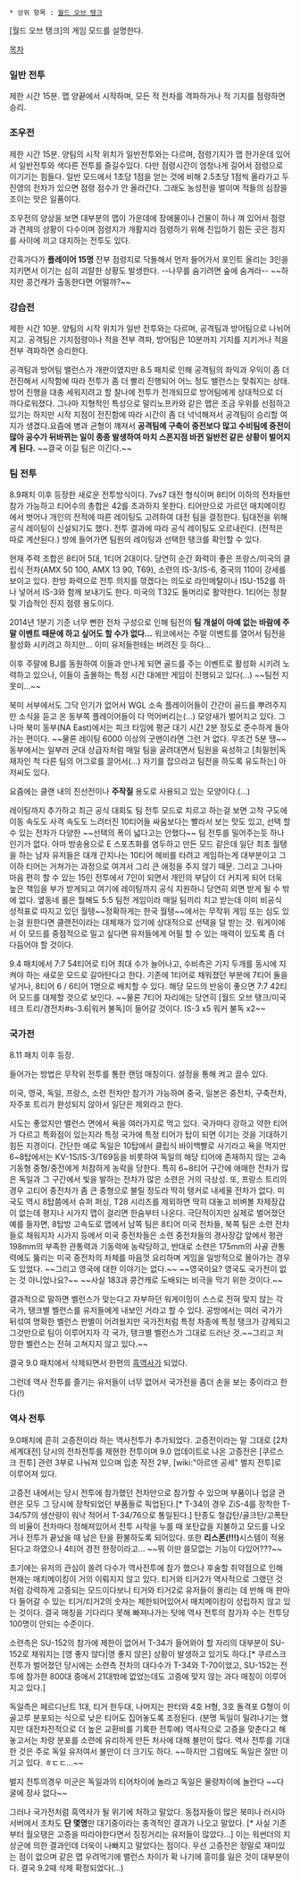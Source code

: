  * 상위 항목 : [[월드 오브 탱크]]

[월드 오브 탱크]의 게임 모드를 설명한다.

[[목차]]


=== 일반 전투 ===
제한 시간 15분. 맵 양끝에서 시작하며, 모든 적 전차를 격파하거나 적 기지를 점령하면 승리.

=== 조우전 ===
제한 시간 15분. 양팀의 시작 위치가 일반전투와는 다르며, 점령기지가 맵 한가운데 있어서 일반전투와 색다른 전투를 즐길수있다. 다만 점령시간이 엄청나게 길어서 점령으로 이기기는 힘들다. 일반 모드에서 1초당 1점을 얻는 것에 비해 2.5초당 1점씩 올라가고 두 진영의 전차가 있으면 점령 점수가 안 올라간다. 그래도 농성전을 벌이며 적들의 심장을 조이는 맛은 일품이다.

조우전의 양상을 보면 대부분의 맵이 가운데에 장애물이나 건물이 하나 껴 있어서 점령과 견제의 상황이 다수이며 점령지가 개활지라 점령하기 위해 진입하기 힘든 곳은 점지를 사이에 끼고 대치하는 전투도 있다.

간혹가다가 '''플레이어 15명''' 잔부 점령지로 닥돌해서  먼저 들어가서 포인트 올리는 3인을 지키면서 이기는 심히 괴랄한 상황도 발생한다. --나무를 숨기려면 숲에 숨겨라-- ~~하지만 콩건캐가 출동한다면 어떨까?~~

=== 강습전 ===
제한 시간 10분. 양팀의 시작 위치가 일반 전투와는 다르며, 공격팀과 방어팀으로 나뉘어지고. 공격팀은 기지점령이나 적을 전부 격파, 방어팀은 10분까지 기지를 지키거나 적을 전부 격파하면 승리한다.

공격팀과 방어팀 밸런스가 개판이였지만 8.5 패치로 인해 공격팀의 좌익과 우익이 좀 더 전진해서 시작함에 따라 전투가 좀 더 빨리 진행되어 어느 정도 밸런스는 맞춰지는 상태. 방어 진행을 대충 세워지려고 할 찰나에 전투가 전개되므로 방어팀에게 상대적으로 더 까다로워졌다. 그나마 지형적인 특성으로 말리노프카와 같은 맵은 조금 우위를 선점하고 있기는 하지만 시작 지점이 전진함에 따라 시간이 좀 더 넉넉해져서 공격팀이 승리할 여지가 생겼다.요즘에 병과 균형이 꺠져서 '''공격팀에 구축이 중전보다 많고 수비팀에 중전이 많아 공수가 뒤바뀌는 일이 종종 발생하여 마치 스폰지점 바뀐 일반전 같은 상황이 벌어지게 된다.''' ~~결국 이길 팀은 이긴다.~~

=== 팀 전투 ===
8.9패치 이후 등장한 새로운 전투방식이다. 7vs7 대전 형식이며 8티어 이하의 전차들만 참가 가능하고 티어수의 총합은 42를 초과하지 못한다. 티어만으로 가르던 매치메이킹에서 벗어나 개인의 전적에 따른 레이팅도 고려하여 대전 팀을 결정한다. 팀대전을 위해 공식 레이팅이 신설되기도 했다. 전투 결과에 따라 공식 레이팅도 오르내린다. (전적은 따로 계산된다.) 방에 들어가면 팀원의 레이팅과 선택한 탱크를 확인할 수 있다.

현재 주력 조합은 8티어 5대, 1티어 2대이다. 당연히 순간 화력이 좋은 프랑스/미국의 클립식 전차(AMX 50 100, AMX 13 90, T69), 소련의 IS-3/IS-6, 중국의 110이 강세를 보이고 있다. 한방 화력으로 전투 의지를 깎겠다는 의도로 라인메탈이나 ISU-152를 하나 넣어서 IS-3와 함께 보내기도 한다. 미국의 T32도 돌머리로 활약한다. 1티어는 정찰 및 기습적인 진지 점령 용도이다.

2014년 1분기 기준 너무 뻔한 전차 구성으로 인해 팀전의 '''팀 개설이 아예 없는 바람에 주말 이벤트 때문에 하고 싶어도 할 수가 없다...'''
워코에서는 주말 이벤트를 열어서 팀전을 활성화 시키려고 하지만... 이미 유저들한테는 버려진 듯 하다... 

이후 주말에 BJ를 동원하여 이들과 만나게 되면 골드를 주는 이벤트로 활성화 시키려 노력하고 있으나, 이들이 출몰하는 특정 시간 대에만 게임이 진행되고 있다(...)
~~팀전 지못미...~~

북미 서부에서도 그닥 인기가 없어서 WGL 소속 플레이어들이 간간이 골드를 뿌려주지만 소식을 듣고 온 동부쪽 플레이어들이 다 먹어버리는(...) 모양새가 벌어지고 있다. 그나마 북미 동부(NA East)에서는 피크 타임에 평균 대기 시간 2분 정도로 준수하게 돌아가는 편이다. ~~물론 레이팅 6000 이상의 굿맨이라면 그런 거 없다. 무조건 5분 땡~~ 동부에서는 일부러 군대 상급자처럼 매일 팀을 굴려대면서 팀원을 육성하고 [최필헌|독재자인 척 다른 팀의 어그로를 끌어서(...) 자기를 잡으라고 팀전을 하도록 유도하는] 아저씨도 있다.

요즘에는 클랜 내의 친선전이나 '''주작질''' 용도로 사용되고 있는 모양이다.(...)

레이팅까지 추가하고 최근 공식 대회도 팀 전투 모드로 치르고 하는걸 보면 고착 구도에 이동 속도도 사격 속도도 느려터진 10티어들 싸움보다는 빨라서 보는 맛도 있고, 선택 할 수 있는 전차가 다양한 ~~선택의 폭이 넓다고는 안했다~~ 팀 전투를 밀어주는듯 하나 인기가 없다. 아마 방송용으로 E 스포츠화를 염두하고 만든 모드 같은데 일단 최초 월탱을 하는 남자 유저들은 대개 간지나는 10티어 헤비를 타려고 게임하는게 대부분이고 그 이하 티어는 거쳐가는 과정으로 여겨서 그리 큰 애정을 주지 않기 때문. 그리고 그나마 마음 편히 할 수 있는 15인 전투에서 7인이 되면서 개인의 부담이 더 커지게 되어 더욱 높은 책임을 부가 받게되고 여기에 레이팅까지 공식 지원하니 당연히 외면 받게 될 수 밖에 없다. 옆동네 롤은 뭘해도 5:5 팀전 게임이라 매일 팀끼리 치고 받는데 이미 비공식 성적표로 따지고 있던 월탱~~정확하게는 한국 월탱~~에서는 무작위 게임 또는 심도 있는걸 원한다면 클랜전이라는 대체재가 있기에 상대적으로 선택을 덜 받는 것. 워게이에서 이 모드를 중점적으로 밀고 싶다면 유저들에게 어필 할 수 있는 매력이 있도록 좀 더 다듬어야 할 것이다.

9.4 패치에서 7:7 54티어로 티어 최대 수가 늘어나고, 수비측은 기지 두개를 동시에 지켜야 하는 새로운 모드로 갈아탄다고 한다. 기존에 1티어로 채워졌던 부분에 7티어 둘을 넣거나, 8티어 6 / 6티어 1명으로 배치할 수 있다. 해당 모드의 반응이 좋으면 7:7 42티어 모드를 대체할 것으로 보인다. ~~물론 7티어 자리에는 당연히 [월드 오브 탱크/미국 테크 트리/경전차#s-3.6|워커 불독]이 들어갈 것이다. IS-3 x5 워커 불독 x2~~

=== 국가전 ===
8.11 패치 이후 등장.

들어가는 방법은 무작위 전투를 통한 랜덤 매칭이다. 설정을 통해 켜고 끌수 있다.

미국, 영국, 독일, 프랑스, 소련 전차만 참가가 가능하며 중국, 일본은 중전차, 구축전차, 자주포 트리가 완성되지 않아서 일단은 제외라고 한다.

시도는 좋았지만 밸런스 면에서 욕을 여러가지로 먹고 있다. 국가마다 강하고 약한 티어가 다르고 특화점이 있는지라 특정 국가에 특정 티어가 탑이 되면 이기는 것을 기대하기 힘든 지경이다. 
간단한 예로 독일은 10탑에서 클립식 바이백빨로 사기라고 욕을 먹지만 6~8탑에서는 KV-1S/IS-3/T69등을 비롯하여 독일의 해당 티어에 존재하지 않는 고속 기동형 중형/중전에게 처참하게 농락을 당한다. 특히 6~8티어 구간에 애매한 전차가 많은 독일과 그 구간에서 빛을 발하는 전차가 많은 소련은 거의 극상성. 
또, 프랑스 트리의 경우 고티어 중전차가 좀 큰 중형으로 불릴 정도라 딱히 탱커로 내세울 전차가 없다.
미국도 역시 8탑쯤에서 슈퍼 퍼싱, T28 시리즈를 제외하면 딱히 대놓고 비벼볼 차제장갑이 없는데 평지나 시가지 맵이 걸리면 한숨부터 나온다. 극단적이지만 실제로 벌어졌던 예를 들자면, 8탑방 고속도로 맵에서 남쪽 팀은 8티어 미국 전차들, 북쪽 팀은 소련 전차들로 채워지자 시가지 등에서 미국 중전차들은 소련 중전차들의 경사장갑 앞에서 평관 198mm의 부족한 관통력과 기동력에 농락당하고, 반대로 소련은 175mm의 사골 관통력에도 뚫리는 미국 중전차의 차체를 마음껏 요리하며 게임을 일방적으로 몰아가는 경우도 있었다.
~~그리고 영국에 대한 이야기는 없다.~~ ~~영국이요? 영국도 국가전이 없는 것 아니었나요?~~ ~~사실 183과 콩건캐로 도배되는 비극을 막기 위한 것이다.~~

결과적으로 말하면 벨런스가 맞는다고 자부하던 워게이밍이 스스로 전혀 맞지 않는 각 국가, 탱크별 벨런스를 유저들에게 내보인 거라고 할 수 있다. 공방에서는 여러 국가가 뒤섞여 명확한 벨런스 판별이 어려웠지만 국가전처럼 특정 차종에 특정 탱크가 강제되고 그것만으로 팀이 이루어지자 각 국가, 탱크별 벨런스가 그대로 드러난 것.~~그리고 저 망한 벨런스는 전혀 고쳐지지 않고 있다.~~

결국 9.0 패치에서 삭제되면서 한편의 [[흑역사]]가 되었다.

그런데 역사 전투를 즐기는 유저들이 너무 없어서 국가전을 좀더 손을 보는 중이라고 한다(!)

=== 역사 전투 ===
9.0패치에 흔히 고증전이라 하는 역사전투가 추가되었다.
고증전이라는 말 그대로 [2차 세계대전] 당시의 전차전투를 제현한 전투이며 9.0 업데이트로 나온 고증전은 [쿠르스크 전투] 관련 3부로 나눠져 있으며 입춘 작전 2부, [wiki:"아르덴 공세" 벌지 전투]로 이루어져 있다.

고증전 내에서는 당시 전투에 참가했던 전차만으로 참가할 수 있으며 부품이나 업글 관련은 모두 그 당시에 장착되었던 부품들로 픽업된다.[* T-34의 경우 ZiS-4를 장착한 T-34/57의 생산량이 워낙 적어서 T-34/76으로 통일된다.] 탄종도 철갑탄/골크탄/고폭탄의 비율이 전차마다 정해져있어서 전투 시작을 누를 때 포탄값을 지불하고 모드를 나오거나 전투가 끝났을 때 남은 탄을 환불하도록 되어있다. 또한 '''리스폰(!!!)'''시스템이 적용된다고 하였으나 4티어 경전 한정이라고... ~~뭐 이딴 쓸모없는 기능이 다있어???~~

초기에는 유저의 관심이 쏠려 다수가 역사전투에 참가 했으나 후술할 취약점으로 인해 현재는 매치메이킹이 거의 이뤄지지 않고 있다. 티거와 티거2가 역사적으로 그랬던 것 처럼 강력하게 고증되는 모드이다보니 티거와 티거2로 유저들이 몰리는 데 반해 매 판마다 들어갈 수 있는 티거/티거2의 숫자는 제한되어있어서 매치메이킹이 성립하지 않고 있는 것이다. 결국 매칭을 기다리다 못해 빠져나가는 탓에 역사 전투의 참가자 수는 전투당 100명이 안되는 수준이다.

소련측은 SU-152의 참가에 제한이 없어서 T-34가 들어와야 할 자리의 대부분이 SU-152로 채워지는 [영 좋지 않다|영 좋지 않은] 상황이 발생하고 있기도 하다.[* 쿠르스크 전투가 벌어졌던 당시에는 소련측 전차의 대다수가 T-34와 T-70이었고, SU-152는 전투에 참가한 800대 중에서 21대밖에 없었는데도 고증에 맞지 않는 과다 매칭이 이루어지고 있다.]

독일측은 페르디난트 1대, 티거 한두대, 나머지는 판터와 4호 H형, 3호 돌격포 G형이 이 골고루 분포되는 식으로 낮은 티어도 집어놓도록 조정된다. (분명 독일이 밀려나기는 했지만 대전차전적으로 더 높은 교환비를 기록한 전투에) 역사적으로 고증을 맞춘다고 해놓고서는 차량 분포를 소련에 유리하게 만든 처사에 대해 불만이 많다. 역사 전투를 기대한 것은 주로 독일 유저여서 불만이 더 크기도 하다.
~~하지만 그럼에도 독일은 잘만 이기고 있다. ㅎㄷㄷ...~~

벌지 전투의경우 미군은 독일과의 티어차이에 놀라고 독일은 물량차이에 놀란다 ~~다굴에 장사 없다~~

그러나 국가전처럼 흑역사가 될 위기에 처하고 말았다. 동접자들이 많은 북미나 러시아서버에서 조차도 '''단 몇명'''만 대기중이라는 충격적인 결과가 나오고 말았다. [* 사실 기존부터 월오탱은 고증을 따라야한다면서 징징거리는 유저들이 많았다...] 이는 워썬더의 지상군에 의한 결과인데 더욱이 나빠지고 말았다는 점이다. 우선 고증전은 정말로 재미있는 점이 없으며 같은 맵 우려먹기에 밸런스 차이가 확 나기에 흥미를 잃은 것이 대부분이다. 결국 9.2때 삭제 확정되었다(...)
